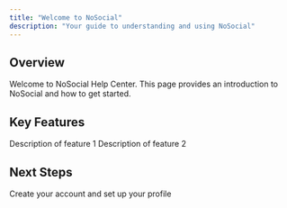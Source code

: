 ```yaml
---
title: "Welcome to NoSocial"
description: "Your guide to understanding and using NoSocial"
---
```


## Overview

Welcome to NoSocial Help Center. This page provides an introduction to NoSocial and how to get started.

## Key Features

<CardGroup cols={2}>
  <Card title="Feature 1" icon="star">
    Description of feature 1
  </Card>
  <Card title="Feature 2" icon="rocket">
    Description of feature 2
  </Card>
</CardGroup>

## Next Steps

<Card title="Get Started" icon="arrow-right" href="/getting-started/create-account">
  Create your account and set up your profile
</Card>
